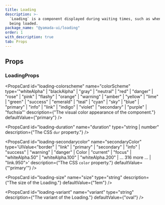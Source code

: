 ```yaml
---
title: Loading
description: >-
  `Loading` is a component displayed during waiting times, such as when data is
  being loaded.
package_name: "@yamada-ui/loading"
order: 1
with_description: true
tab: Props
---
```


## Props

### LoadingProps

<PropsCard
  id="loading-colorscheme"
  name="colorScheme"
  type='"whiteAlpha" | "blackAlpha" | "gray" | "neutral" | "red" | "danger" | "rose" | "pink" | "flashy" | "orange" | "warning" | "amber" | "yellow" | "lime" | "green" | "success" | "emerald" | "teal" | "cyan" | "sky" | "blue" | "primary" | "info" | "link" | "indigo" | "violet" | "secondary" | "purple" | "fuchsia"'
  description={"The visual color appearance of the component."}
  defaultValue={"primary"}
/>

<PropsCard
  id="loading-duration"
  name="duration"
  type="string | number"
  description={"The CSS `dur` property."}
/>

<PropsCard
  id="loading-message"
  name="message"
  type="type ONLY_FOR_FORMAT =
  | string
  | number
  | boolean
  | ReactElement<any, string | JSXElementConstructor<any>>
  | Iterable<ReactNode>
  | ReactPortal"
/>

<PropsCard
  id="loading-secondarycolor"
  name="secondaryColor"
  type='UIValue<"border" | "link" | "primary" | "secondary" | "info" | "success" | "warning" | "danger" | Color | "current" | "focus" | "whiteAlpha.50" | "whiteAlpha.100" | "whiteAlpha.200" | ... 316 more ... | "link.950">'
  description={"The CSS `color` property."}
  defaultValue={"'primary'"}
/>

<PropsCard
  id="loading-size"
  name="size"
  type="string"
  description={"The size of the Loading."}
  defaultValue={"1em"}
/>

<PropsCard
  id="loading-variant"
  name="variant"
  type="string"
  description={"The variant of the Loading."}
  defaultValue={"oval"}
/>
